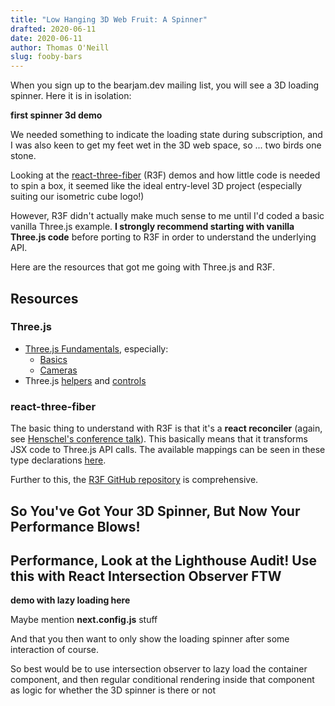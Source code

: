 ```yaml
---
title: "Low Hanging 3D Web Fruit: A Spinner"
drafted: 2020-06-11
date: 2020-06-11
author: Thomas O'Neill
slug: fooby-bars
---
```


When you sign up to the bearjam.dev mailing list, you will see a 3D loading
spinner. Here it is in isolation:

**first spinner 3d demo**

<!-- <iframe src="https://codesandbox.io/embed/github/mysterybear/blog-post-demos/tree/master/packages/3d-spinner?module=/components/spinner-3d.tsx" /> -->

We needed something to indicate the loading state during subscription, and I was
also keen to get my feet wet in the 3D web space, so ... two birds one stone.

Looking at the
[react-three-fiber](https://github.com/react-spring/react-three-fiber) (R3F)
demos and how little code is needed to spin a box, it seemed like the ideal
entry-level 3D project (especially suiting our isometric cube logo!)

However, R3F didn't actually make much sense to me until I'd coded a basic
vanilla Three.js example. **I strongly recommend starting with vanilla Three.js
code** before porting to R3F in order to understand the underlying API.

Here are the resources that got me going with Three.js and R3F.

## Resources

### Three.js

- [Three.js Fundamentals](https://threejsfundamentals.org), especially:
  - [Basics](https://threejsfundamentals.org/threejs/lessons/threejs-fundamentals.html)
  - [Cameras](https://threejsfundamentals.org/threejs/lessons/threejs-cameras.html)
- Three.js [helpers](https://threejs.org/examples/?q=helpers) and
  [controls](https://threejs.org/examples/?q=controls)

### react-three-fiber

The basic thing to understand with R3F is that it's a **react reconciler**
(again, see
[Henschel's conference talk](https://www.youtube.com/watch?v=YyqBdN71nFs)). This
basically means that it transforms JSX code to Three.js API calls. The available
mappings can be seen in these type declarations
[here](https://github.com/react-spring/react-three-fiber/blob/86b0f78d684ee9f25135f490b9159919cf486697/src/three-types.ts#L71-L298).

Further to this, the
[R3F GitHub repository](https://github.com/react-spring/react-three-fiber) is
comprehensive.

<!-- - [Bringing WebGL to React](https://www.youtube.com/watch?v=YyqBdN71nFs), a
  presentation by [Paul Henschel](https://twitter.com/0xca0a) -->

## So You've Got Your 3D Spinner, But Now Your Performance Blows!

## Performance, Look at the Lighthouse Audit! Use this with React Intersection Observer FTW

**demo with lazy loading here**

<!-- <iframe src="https://codesandbox.io/embed/github/mysterybear/blog-post-demos/tree/master/packages/3d-spinner-lazy?module=/pages/index.tsx" /> -->

Maybe mention **next.config.js** stuff

And that you then want to only show the loading spinner after some interaction
of course.

So best would be to use intersection observer to lazy load the container
component, and then regular conditional rendering inside that component as logic
for whether the 3D spinner is there or not
